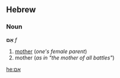 ==Hebrew==
===Noun===
'''אֵם''' ''f''

#[[mother]] (''one's female parent'')
#mother (''as in "the mother of all battles"'')

[[he:אם]]